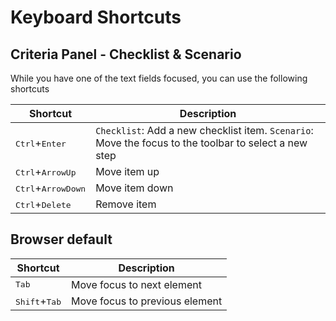 # Keyboard Shortcuts

## Criteria Panel - Checklist & Scenario

While you have one of the text fields focused, you can use the following shortcuts

| Shortcut                             | Description                                                                                           |
| ------------------------------------ | ----------------------------------------------------------------------------------------------------- |
| <kbd>Ctrl</kbd>+<kbd>Enter</kbd>     | `Checklist`: Add a new checklist item. `Scenario`: Move the focus to the toolbar to select a new step |
| <kbd>Ctrl</kbd>+<kbd>ArrowUp</kbd>   | Move item up                                                                                          |
| <kbd>Ctrl</kbd>+<kbd>ArrowDown</kbd> | Move item down                                                                                        |
| <kbd>Ctrl</kbd>+<kbd>Delete</kbd>    | Remove item                                                                                           |

## Browser default

| Shortcut                        | Description                    |
| ------------------------------- | ------------------------------ |
| <kbd>Tab</kbd>                  | Move focus to next element     |
| <kbd>Shift</kbd>+<kbd>Tab</kbd> | Move focus to previous element |
